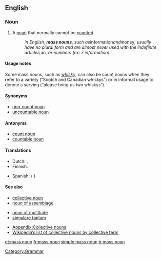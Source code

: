 ==English==
{{wikipedia}}

===Noun===
{{en-noun|sg=[[mass]] [[noun]]}}

# A [[noun]] that normally cannot be [[count]]ed.
#:''In English, '''mass nouns''', such as ''information'' and ''money'', usually have no plural form and are almost never used with the indefinite article ''a'', ''an'', or numbers (ex: 7 information).''

====Usage notes====
Some mass nouns, such as ''[[whisky]]'', can also be count nouns when they refer to a variety (“Scotch and Canadian whiskys”) or in informal usage to denote a serving (“please bring us two whiskys”).

====Synonyms====
* [[non-count noun]]
* [[uncountable noun]]

====Antonyms====
* [[count noun]]
* [[countable noun]]

====Translations====
{{trans-top|noun describing something that cannot be counted}}
* Dutch: {{t|nl|niet-telbaar zelfstandig naamwoord|n}}, {{t|nl|niet-telbaar substantief|n}}
* Finnish: {{t-|fi|ainesana}}
{{trans-mid}}
* Spanish: {{t|es|nombre incontable|m}} ({{t+|es|de}} {{t+|es|sustancia}})
{{trans-bottom}}

====See also====
{{rel-top3|See also}}
* [[collective noun]]
* [[noun of assemblage]]
{{rel-mid3}}
* [[noun of multitude]]
* [[singulare tantum]]
{{rel-mid3}}
* [[Appendix:Collective nouns]]
* [[w:List of collective nouns by collective term|Wikipedia’s list of collective nouns by collective term]]
{{rel-bottom}}

[[Category:Grammar]]

[[et:mass noun]]
[[fr:mass noun]]
[[simple:mass noun]]
[[tr:mass noun]]